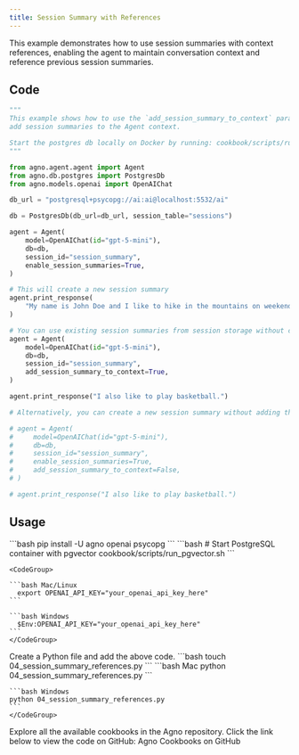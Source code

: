 ```yaml
---
title: Session Summary with References
---
```


This example demonstrates how to use session summaries with context references, enabling the agent to maintain conversation context and reference previous session summaries.

## Code

```python 04_session_summary_references.py
"""
This example shows how to use the `add_session_summary_to_context` parameter in the Agent config to
add session summaries to the Agent context.

Start the postgres db locally on Docker by running: cookbook/scripts/run_pgvector.sh
"""

from agno.agent.agent import Agent
from agno.db.postgres import PostgresDb
from agno.models.openai import OpenAIChat

db_url = "postgresql+psycopg://ai:ai@localhost:5532/ai"

db = PostgresDb(db_url=db_url, session_table="sessions")

agent = Agent(
    model=OpenAIChat(id="gpt-5-mini"),
    db=db,
    session_id="session_summary",
    enable_session_summaries=True,
)

# This will create a new session summary
agent.print_response(
    "My name is John Doe and I like to hike in the mountains on weekends.",
)

# You can use existing session summaries from session storage without creating or updating any new ones.
agent = Agent(
    model=OpenAIChat(id="gpt-5-mini"),
    db=db,
    session_id="session_summary",
    add_session_summary_to_context=True,
)

agent.print_response("I also like to play basketball.")

# Alternatively, you can create a new session summary without adding the session summary to context.

# agent = Agent(
#     model=OpenAIChat(id="gpt-5-mini"),
#     db=db,
#     session_id="session_summary",
#     enable_session_summaries=True,
#     add_session_summary_to_context=False,
# )

# agent.print_response("I also like to play basketball.")
```

## Usage

<Steps>
  <Snippet file="create-venv-step.mdx" />

  <Step title="Install libraries">
    ```bash
    pip install -U agno openai psycopg
    ```
  </Step>

  <Step title="Setup PostgreSQL">
    ```bash
    # Start PostgreSQL container with pgvector
    cookbook/scripts/run_pgvector.sh
    ```
  </Step>
  <Step title="Export your OpenAI API key">

    <CodeGroup>

    ```bash Mac/Linux
      export OPENAI_API_KEY="your_openai_api_key_here"
    ```

    ```bash Windows
      $Env:OPENAI_API_KEY="your_openai_api_key_here"
    ```
    </CodeGroup> 
  </Step>

  <Step title="Create a Python file">
    Create a Python file and add the above code.
    ```bash
    touch 04_session_summary_references.py
    ```
  </Step>

  <Step title="Run Agent">
    <CodeGroup>
    ```bash Mac
    python 04_session_summary_references.py
    ```
    
    ```bash Windows
    python 04_session_summary_references.py
    ```
    </CodeGroup>
  </Step>

  <Step title="Find All Cookbooks">
  Explore all the available cookbooks in the Agno repository. Click the link below to view the code on GitHub:

  <Link href="https://github.com/agno-agi/agno/tree/main/cookbook/agents/session" target="_blank">
    Agno Cookbooks on GitHub
  </Link>
</Step>
</Steps>